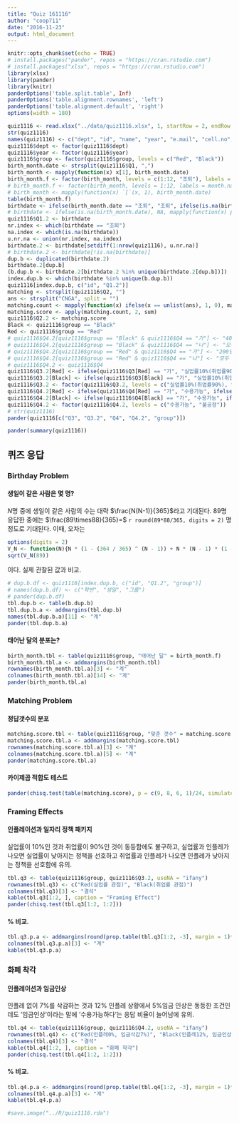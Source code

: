 ```yaml
---
title: "Quiz 161116"
author: "coop711"
date: "2016-11-23"
output: html_document
---
```


```r
knitr::opts_chunk$set(echo = TRUE)
# install.packages("pander", repos = "https://cran.rstudio.com")
# install.packages("xlsx", repos = "https://cran.rstudio.com")
library(xlsx)
library(pander)
library(knitr)
panderOptions('table.split.table', Inf)
panderOptions('table.alignment.rownames', 'left')
panderOptions('table.alignment.default', 'right')
options(width = 180)
```

```r
quiz1116 <- read.xlsx("../data/quiz1116.xlsx", 1, startRow = 2, endRow = 97, colIndex = c(3:7, 9:14), colClasses = c(rep("character", 11)), stringsAsFactors = FALSE)
str(quiz1116)
names(quiz1116) <- c("dept", "id", "name", "year", "e.mail", "cell.no", "Q1", "Q2", "Q3", "Q4", "group")
quiz1116$dept <- factor(quiz1116$dept)
quiz1116$year <- factor(quiz1116$year)
quiz1116$group <- factor(quiz1116$group, levels = c("Red", "Black"))
birth_month.date <- strsplit(quiz1116$Q1, ",")
birth_month <- mapply(function(x) x[1], birth_month.date)
birth_month.f <- factor(birth_month, levels = c(1:12, "조퇴"), labels = c(month.name, "조퇴"))
# birth_month.f <- factor(birth_month, levels = 1:12, labels = month.name)
# birth_month <- mapply(function(x) `[`(x, 1), birth_month.date)
table(birth_month.f)
birthdate <- ifelse(birth_month.date == "조퇴", "조퇴", ifelse(is.na(birth_month.date), NA, mapply(function(x) paste(x[1], "월", x[2], "일", sep = ""), birth_month.date)))
# birthdate <- ifelse(is.na(birth_month.date), NA, mapply(function(x) paste(x[1], "월", x[2], "일", sep = ""), birth_month.date))
quiz1116$Q1.2 <- birthdate
nr.index <- which(birthdate == "조퇴")
na.index <- which(is.na(birthdate))
u.nr.na <- union(nr.index, na.index)
birthdate.2 <- birthdate[setdiff(1:nrow(quiz1116), u.nr.na)]
# birthdate.2 <- birthdate[!is.na(birthdate)]
dup.b <- duplicated(birthdate.2)
birthdate.2[dup.b]
(b.dup.b <- birthdate.2[birthdate.2 %in% unique(birthdate.2[dup.b])])
index.dup.b <- which(birthdate %in% unique(b.dup.b))
quiz1116[index.dup.b, c("id", "Q1.2")]
matching <- strsplit(quiz1116$Q2, "")
ans <- strsplit("CNGA", split = "")
matching.count <- mapply(function(x) ifelse(x == unlist(ans), 1, 0), matching)
matching.score <- apply(matching.count, 2, sum)
quiz1116$Q2.2 <- matching.score
Black <- quiz1116$group == "Black"
Red <- quiz1116$group == "Red"
# quiz1116$Q4.2[quiz1116$group == "Black" & quiz1116$Q4 == "가"] <- "400명은 죽는다"
# quiz1116$Q4.2[quiz1116$group == "Black" & quiz1116$Q4 == "나"] <- "모두 사망 않을 확률 1/3"
# quiz1116$Q4.2[quiz1116$group == "Red" & quiz1116$Q4 == "가"] <- "200명은 살린다"
# quiz1116$Q4.2[quiz1116$group == "Red" & quiz1116$Q4 == "나"] <- "모두 살릴 확률 1/3"
# quiz1116$Q4.2 <- quiz1116$Q4
quiz1116$Q3.2[Red] <- ifelse(quiz1116$Q3[Red] == "가", "실업률10%(취업률90%), 인플레12%", ifelse(quiz1116$Q3[Red] == "나", "실업률5%(취업률95%), 인플레17%", NA))
quiz1116$Q3.2[Black] <- ifelse(quiz1116$Q3[Black] == "가", "실업률10%(취업률90%), 인플레12%", ifelse(quiz1116$Q3[Black] == "나", "실업률5%(취업률95%), 인플레17%", NA))
quiz1116$Q3.2 <- factor(quiz1116$Q3.2, levels = c("실업률10%(취업률90%), 인플레12%", "실업률5%(취업률95%), 인플레17%"))
quiz1116$Q4.2[Red] <- ifelse(quiz1116$Q4[Red] == "가", "수용가능", ifelse(quiz1116$Q4[Red] == "나", "불공정", NA))
quiz1116$Q4.2[Black] <- ifelse(quiz1116$Q4[Black] == "가", "수용가능", ifelse(quiz1116$Q4[Black] == "나", "불공정", NA))
quiz1116$Q4.2 <- factor(quiz1116$Q4.2, levels = c("수용가능", "불공정"))
# str(quiz1116)
pander(quiz1116[c("Q3", "Q3.2", "Q4", "Q4.2", "group")])
```

```r
pander(summary(quiz1116))
```

## 퀴즈 응답

### Birthday Problem

#### 생일이 같은 사람은 몇 명?

$N$명 중에 생일이 같은 사람의 수는 대략 $\frac{N(N-1)}{365}$라고 기대된다. 89명 응답한 중에는 $\frac{89\times88}{365}=$ `r round(89*88/365, digits = 2)` 명 정도로 기대된다. 
이때, 오차는 

```r
options(digits = 2)
V_N <- function(N){N * (1 - (364 / 365) ^ (N - 1)) + N * (N - 1) * (1 - (363 / 365)) ^ (N - 2)}
sqrt(V_N(89))
```

이다. 실제 관찰된 값과 비교.

```r
# dup.b.df <- quiz1116[index.dup.b, c("id", "Q1.2", "group")]
# names(dup.b.df) <- c("학번", "생일", "그룹")
# pander(dup.b.df)
tbl.dup.b <- table(b.dup.b)
tbl.dup.b.a <- addmargins(tbl.dup.b)
names(tbl.dup.b.a)[11] <- "계"
pander(tbl.dup.b.a)
```

#### 태어난 달의 분포는?

```r
birth_month.tbl <- table(quiz1116$group, "태어난 달" = birth_month.f)
birth_month.tbl.a <- addmargins(birth_month.tbl)
rownames(birth_month.tbl.a)[3] <- "계"
colnames(birth_month.tbl.a)[14] <- "계"
pander(birth_month.tbl.a)
```

### Matching Problem

#### 정답갯수의 분포

```r
matching.score.tbl <- table(quiz1116$group, "맞춘 갯수" = matching.score)
matching.score.tbl.a <- addmargins(matching.score.tbl)
rownames(matching.score.tbl.a)[3] <- "계"
colnames(matching.score.tbl.a)[5] <- "계"
pander(matching.score.tbl.a)
```

#### 카이제곱 적합도 테스트

```r
pander(chisq.test(table(matching.score), p = c(9, 8, 6, 1)/24, simulate.p.value = TRUE, B = 2000))
```

### Framing Effects

#### 인플레이션과 일자리 정책 패키지

실업률이 10%인 것과 취업률이 90%인 것이 동등함에도 불구하고, 실업률과 인플레가 나오면 실업률이 낮아지는 정책을 선호하고 취업률과 인플레가 나오면 인플레가 낮아지는 정책을 선호함에 유의.

```r
tbl.q3 <- table(quiz1116$group, quiz1116$Q3.2, useNA = "ifany")
rownames(tbl.q3) <- c("Red(실업률 관점)", "Black(취업률 관점)")
colnames(tbl.q3)[3] <- "결석"
kable(tbl.q3[1:2, ], caption = "Framing Effect")
pander(chisq.test(tbl.q3[1:2, 1:2]))
```

#### % 비교.  

```r
tbl.q3.p.a <- addmargins(round(prop.table(tbl.q3[1:2, -3], margin = 1)*100, digits = 1))[1:2, ]
colnames(tbl.q3.p.a)[3] <- "계"
kable(tbl.q3.p.a)
```

### 화폐 착각

#### 인플레이션과 임금인상

인플레 없이 7%를 삭감하는 것과 12% 인플레 상황에서 5%임금 인상은 동등한 조건인데도 '임금인상'이라는 말에 '수용가능하다'는 응답 비율이 늘어남에 유의.

```r
tbl.q4 <- table(quiz1116$group, quiz1116$Q4.2, useNA = "ifany")
rownames(tbl.q4) <- c("Red(인플레0%, 임금삭감7%)", "Black(인플레12%, 임금인상5%)")
colnames(tbl.q4)[3] <- "결석"
kable(tbl.q4[1:2, ], caption = "화폐 착각")
pander(chisq.test(tbl.q4[1:2, 1:2]))
```

#### % 비교.  

```r
tbl.q4.p.a <- addmargins(round(prop.table(tbl.q4[1:2, -3], margin = 1)*100, digits = 1))[1:2, ]
colnames(tbl.q4.p.a)[3] <- "계"
kable(tbl.q4.p.a)
```

```r
#save.image("../R/quiz1116.rda")
```